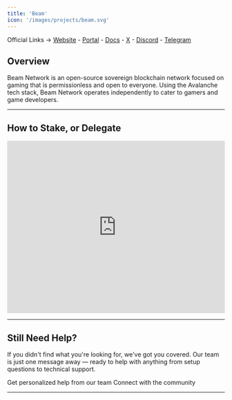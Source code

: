 ```yaml
---
title: 'Beam'
icon: '/images/projects/beam.svg'
---
```


Official Links → [Website](https://onbeam.com/) - [Portal](https://nodes.onbeam.com/) - [Docs](https://docs.onbeam.com/nodes) - [X](https://x.com/BuildOnBeam) - [Discord](https://discord.com/invite/beamgamers) - [Telegram](https://t.me/buildonbeam_news)

## Overview

Beam Network is an open-source sovereign blockchain network focused on gaming that is permissionless and open to everyone. Using the Avalanche tech stack, Beam Network operates independently to cater to gamers and game developers.

---
## How to Stake, or Delegate
<Frame caption="">
  <iframe 
    width="100%" 
    height="400" 
    src="https://www.youtube.com/embed/tysFqiWUMsE" 
    title="Beam Validator Node" 
    frameBorder="0" 
    allow="accelerometer; autoplay; clipboard-write; encrypted-media; gyroscope; picture-in-picture" 
    allowFullScreen>
  </iframe>
</Frame>


---

## Still Need Help?

If you didn't find what you're looking for, we've got you covered. Our team is just one message away — ready to help with anything from setup questions to technical support.

<CardGroup cols={2}>
  <Card title="Open Support Ticket" icon="rectangle-stack" href="https://discord.com/channels/1217243890352914552/1220638161407836241">
    Get personalized help from our team
  </Card>
  <Card title="Join Discord" icon="message-circle" href="https://discord.com/invite/JDkD4EaqcZ">
    Connect with the community
  </Card>
</CardGroup>

--- 